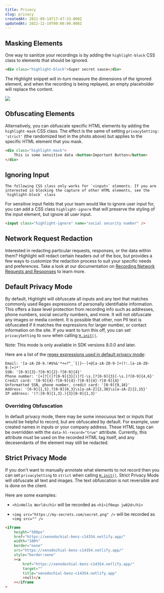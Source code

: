 ```yaml
---
title: Privacy
slug: privacy
createdAt: 2021-09-14T17:47:33.000Z
updatedAt: 2022-12-19T00:00:00.000Z
---
```


## Masking Elements

One way to sanitize your recordings is by adding the `highlight-block` CSS class to elements that should be ignored.

```html
<div class="highlight-block">Super secret sauce</div>
```

The Highlight snippet will in-turn measure the dimensions of the ignored element, and when the recording is being replayed, an empty placeholder will replace the content.

![](/images/redaction.gif.webp)

## Obfuscating Elements

Alternatively, you can obfuscate specific HTML elements by adding the `highlight-mask` CSS class. The effect is the same of setting `privacySetting: 'strict'` (the randomized text in the photo above) but applies to the specific HTML element that you mask.

```html
<div class="highlight-mask">
	This is some sensitive data <button>Important Button</button>
</div>
```

## Ignoring Input

```hint
The following CSS class only works for `<input>` elements. If you are interested in blocking the capture of other HTML elements, see the `highlight-block` class
```

For sensitive input fields that your team would like to ignore user input for, you can add a CSS class `highlight-ignore` that will preserve the styling of the input element, but ignore all user input.

```html
<input class="highlight-ignore" name="social security number" />
```

## Network Request Redaction

Interested in redacting particular requests, responses, or the data within them? Highlight will redact certain headers out of the box, but provides a few ways to customize the redaction process to suit your specific needs and preferences. Take a look at our documentation on [Recording Network Requests and Responses](./recording-network-requests-and-responses.md) to learn more.

## Default Privacy Mode

By default, Highlight will obfuscate all inputs and any text that matches commonly used Regex expressions of personally identifiable information. This offers a base level protection from recording info such as addresses, phone numbers, social security numbers, and more. It will not obfuscate any images or media content. It is possible that other, non PII text is obfuscated if it matches the expressions for larger number, or contact information on the site. If you want to turn this off, you can set `privacySetting` to `none` when calling [`H.init()`](../../../sdk/client.md#Hinit).

Note: This mode is only available in SDK versions 8.0.0 and later.

Here are a list of the [regex expressions used in default privacy mode](https://github.com/highlight/rrweb/blob/e6a375a554dac9de984a18bfb8ba6e3beb4bd961/packages/rrweb-snapshot/src/utils.ts#L267-L295):

```
Email: '[a-zA-Z0-9.!#$%&'*+=?^_`{|}~-]+@[a-zA-Z0-9-]+(?:.[a-zA-Z0-9-]+)*'
SSN: '[0-9]{3}-?[0-9]{2}-?[0-9]{4}'
Phone number: '[+]?[(]?[0-9]{3}[)]?[-\s.]?[0-9]{3}[-\s.]?[0-9]{4,6}'
Credit card: '[0-9]{4}-?[0-9]{4}-?[0-9]{4}-?[0-9]{4}'
Unformatted SSN, phone number, credit card: '[0-9]{9,16}'
Address: '[0-9]{1,5}.?[0-9]{0,3}\s[a-zA-Z]{2,30}\s[a-zA-Z]{2,15}'
IP address: '(?:[0-9]{1,3}.){3}[0-9]{1,3}'
```

### Overriding Obfuscation

In default privacy mode, there may be some innocuous text or inputs that would be helpful to record, but are obfuscated by default. For example, user created names in inputs or your company address. These HTML tags can be overridden with the `data-hl-record="true"` attribute. Currently, this attribute must be used on the recorded HTML tag itself, and any decesendants of the element may still be redacted.

## Strict Privacy Mode

If you don't want to manually annotate what elements to not record then you can set `privacySetting` to `strict` when calling [`H.init()`](../../../sdk/client.md#Hinit). Strict Privacy Mode will obfuscate all text and images. The text obfuscation is not reversible and is done on the client.

Here are some examples:

-   `<h1>Hello World</h1>` will be recorded as `<h1>1f0eqo jw02d</h1>`

-   `<img src="https://my-secrets.com/secret.png" />` will be recorded as `<img src="" />`

```html
<iframe
	height="500px"
	href="https://xenodochial-benz-c14354.netlify.app/"
	width="100%"
	border="none"
	src="https://xenodochial-benz-c14354.netlify.app/"
	style="border:none"
	><a
		href="https://xenodochial-benz-c14354.netlify.app/"
		target=""
		title="xenodochial-benz-c14354.netlify.app"
		>null</a
	></iframe
>
```
